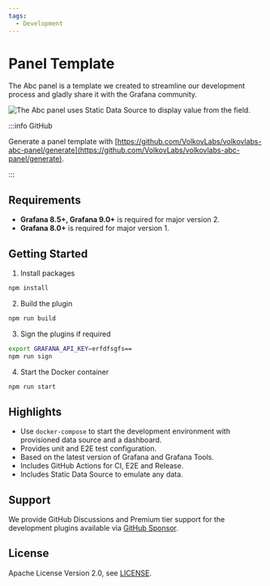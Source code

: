 ```yaml
---
tags:
  - Development
---
```



# Panel Template

The Abc panel is a template we created to streamline our development process and gladly share it with the Grafana community.

<Image
  title="The Abc panel uses Static Data Source to display value from the field."
  src="/img/plugins/volkovlabs-abc-panel/dashboard.png"
/>

:::info GitHub

Generate a panel template with [https://github.com/VolkovLabs/volkovlabs-abc-panel/generate](https://github.com/VolkovLabs/volkovlabs-abc-panel/generate).

:::

## Requirements

- **Grafana 8.5+, Grafana 9.0+** is required for major version 2.
- **Grafana 8.0+** is required for major version 1.

## Getting Started

1. Install packages

```bash
npm install
```

2. Build the plugin

```bash
npm run build
```

3. Sign the plugins if required

```bash
export GRAFANA_API_KEY=erfdfsgfs==
npm run sign
```

4. Start the Docker container

```bash
npm run start
```

## Highlights

- Use `docker-compose` to start the development environment with provisioned data source and a dashboard.
- Provides unit and E2E test configuration.
- Based on the latest version of Grafana and Grafana Tools.
- Includes GitHub Actions for CI, E2E and Release.
- Includes Static Data Source to emulate any data.

## Support

We provide GitHub Discussions and Premium tier support for the development plugins available via [GitHub Sponsor](https://github.com/sponsors/VolkovLabs).

## License

Apache License Version 2.0, see [LICENSE](https://github.com/volkovlabs/volkovlabs-abc-panel/blob/main/LICENSE).
